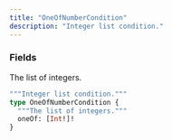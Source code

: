 ```yaml
---
title: "OneOfNumberCondition"
description: "Integer list condition."
---
```


### Fields

<ResponseField name="oneOf" type="[Int!]!" required>
  The list of integers.
</ResponseField>


```graphql OneOfNumberCondition
"""Integer list condition."""
type OneOfNumberCondition {
  """The list of integers."""
  oneOf: [Int!]!
}
```
